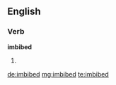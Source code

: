 ==English==

===Verb===
'''imbibed'''

# {{past of|imbibe}}

[[de:imbibed]]
[[mg:imbibed]]
[[te:imbibed]]